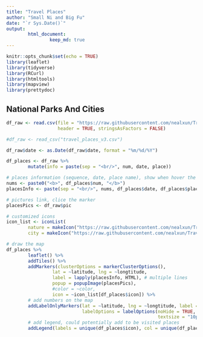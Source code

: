 ```yaml
---
title: "Travel Places"
author: "Small Ni and Big Fu"
date: "`r Sys.Date()`"
output: 
        html_document:
                keep_md: true
---
```


```r
knitr::opts_chunk$set(echo = TRUE)
library(leaflet)
library(tidyverse)
library(RCurl)
library(htmltools)
library(mapview)
library(prettydoc)
```

## National Parks And Cities

```r
df_raw <- read.csv(file = "https://raw.githubusercontent.com/nealxun/TravelPlaces/master/travel_places.csv", 
                   header = TRUE, stringsAsFactors = FALSE)

#df_raw <- read_csv("travel_places_v3.csv")

df_raw$date <- as.Date(df_raw$date, format = "%m/%d/%Y")

df_places <- df_raw %>%
        mutate(info = paste(sep = "<br/>", num, date, place))

```

```r
# places information (sequence, date, place name), show when hover the mice
nums <- paste0("<b>", df_places$num, "</b>")
placesInfo <- paste(sep = "<br/>", nums, df_places$date, df_places$place)

# pictures link, clice the marker
placesPics <- df_raw$pic

# customized icons
icon_list <- iconList(
        nature = makeIcon("https://raw.githubusercontent.com/nealxun/TravelPlaces/master/national-park-map-icons.png", iconWidth = 24, iconHeight = 30),
        city = makeIcon("https://raw.githubusercontent.com/nealxun/TravelPlaces/master/city_icon.png", iconWidth = 24, iconHeight = 30))

# draw the map
df_places %>% 
        leaflet() %>%
        addTiles() %>%
        addMarkers(clusterOptions = markerClusterOptions(),
                 lat = ~latitude, lng = ~longtitude,
                 label = lapply(placesInfo, HTML), # multiple lines
                 popup = popupImage(placesPics),
                 #color = ~color,
                 icon = ~icon_list[df_places$icon]) %>%
        # add numbers on the map
        addLabelOnlyMarkers(lat = ~latitude, lng = ~longtitude, label = ~as.character(num),
                            labelOptions = labelOptions(noHide = TRUE, textOnly = FALSE, 
                                                        textsize = "10px", opacity = 0.8)) %>%
        # add legend, could potentially add to be visited places
        addLegend(labels = unique(df_places$icon), col = unique(df_places$color))
```



